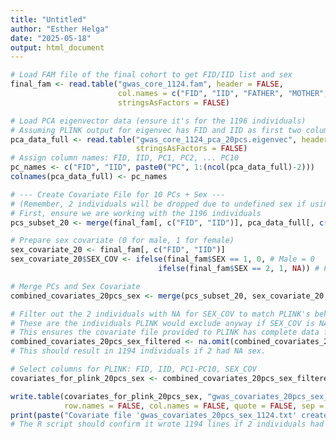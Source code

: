 ```yaml
---
title: "Untitled"
author: "Esther Helga"
date: "2025-05-18"
output: html_document
---
```



```r

# Load FAM file of the final cohort to get FID/IID list and sex
final_fam <- read.table("gwas_core_1124.fam", header = FALSE, 
                        col.names = c("FID", "IID", "FATHER", "MOTHER", "SEX", "PHENOTYPE_DUMMY"), 
                        stringsAsFactors = FALSE)

```


```r

# Load PCA eigenvector data (ensure it's for the 1196 individuals)
# Assuming PLINK output for eigenvec has FID and IID as first two columns, then PCs
pca_data_full <- read.table("gwas_core_1124_pca_20pcs.eigenvec", header = FALSE, 
                            stringsAsFactors = FALSE)
# Assign column names: FID, IID, PC1, PC2, ... PC10
pc_names <- c("FID", "IID", paste0("PC", 1:(ncol(pca_data_full)-2))) 
colnames(pca_data_full) <- pc_names

```


```r

# --- Create Covariate File for 10 PCs + Sex ---
# (Remember, 2 individuals will be dropped due to undefined sex if using the sex covariate)
# First, ensure we are working with the 1196 individuals
pcs_subset_20 <- merge(final_fam[, c("FID", "IID")], pca_data_full[, c("FID", "IID", paste0("PC", 1:20))], by = c("FID", "IID"))

# Prepare sex covariate (0 for male, 1 for female)
sex_covariate_20 <- final_fam[, c("FID", "IID")]
sex_covariate_20$SEX_COV <- ifelse(final_fam$SEX == 1, 0, # Male = 0
                                 ifelse(final_fam$SEX == 2, 1, NA)) # Female = 1, NA for others

# Merge PCs and Sex Covariate
combined_covariates_20pcs_sex <- merge(pcs_subset_20, sex_covariate_20, by = c("FID", "IID"))

# Filter out the 2 individuals with NA for SEX_COV to match PLINK's behavior
# These are the individuals PLINK would exclude anyway if SEX_COV is NA.
# This ensures the covariate file provided to PLINK has complete data for all included covariates.
combined_covariates_20pcs_sex_filtered <- na.omit(combined_covariates_20pcs_sex) 
# This should result in 1194 individuals if 2 had NA sex.

# Select columns for PLINK: FID, IID, PC1-PC10, SEX_COV
covariates_for_plink_20pcs_sex <- combined_covariates_20pcs_sex_filtered[, c("FID", "IID", paste0("PC", 1:20), "SEX_COV")]


```


```r

write.table(covariates_for_plink_20pcs_sex, "gwas_covariates_20pcs_sex_1124.txt", 
            row.names = FALSE, col.names = FALSE, quote = FALSE, sep = "\t")
print(paste("Covariate file 'gwas_covariates_20pcs_sex_1124.txt' created for", nrow(covariates_for_plink_20pcs_sex), "individuals."))
# The R script should confirm it wrote 1194 lines if 2 individuals had NA sex.

```


